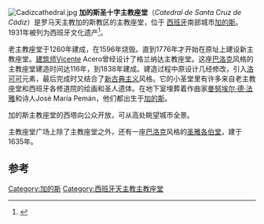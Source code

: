 [[File:Cadizcathedral.jpg|right]]
'''加的斯圣十字主教座堂'''（''Catedral de Santa Cruz de Cádiz''）是罗马天主教加的斯教区的主教座堂，位于 [[西班牙|西班牙]]南部城市[[加的斯|加的斯]]。1931年被列为西班牙文化遗产<ref name="bic">{{Bien de Interés Cultural}}</ref>。

老主教座堂于1260年建成，在1596年烧毁。直到1776年才开始在原址上建设新主教座堂。[[建筑师|建筑师]]Vicente Acero曾经设计了格兰纳达主教座堂。这座[[巴洛克|巴洛克]]风格的主教座堂建造时间达116年，到1838年建成。建造过程中原设计几经修改，引入[[洛可可|洛可可]]元素，最后完成时又结合了[[新古典主义|新古典主义]]风格。它的小圣堂里有许多来自老主教座堂和西班牙各修道院的绘画和圣人遗体。在地下室埋葬着作曲家[[曼努埃尔·德·法雅|曼努埃尔·德·法雅]]和诗人José María Pemán，他们都出生于[[加的斯|加的斯]]。

加的斯主教座堂的西塔向公众开放，可从高处眺望城市全景。

主教座堂广场上除了主教座堂之外，还有一座[[巴洛克|巴洛克]]风格的[[圣雅各伯堂_(加的斯)|圣雅各伯堂]]，建于1635年。

== 参考 ==
{{reflist}}
[[Category:加的斯|Category:加的斯]]
[[Category:西班牙天主教主教座堂|Category:西班牙天主教主教座堂]]